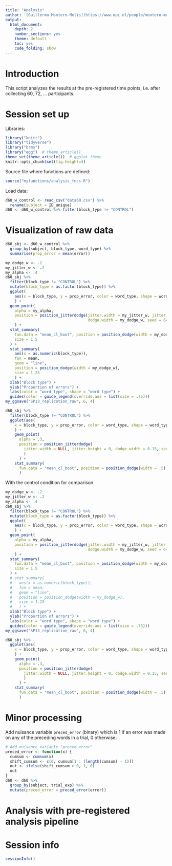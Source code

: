 ```yaml
---
title: "Analysis"
author: '[Guillermo Montero-Melis](https://www.mpi.nl/people/montero-melis-guillermo)'
output:
  html_document:
    depth: 2
    number_sections: yes
    theme: default
    toc: yes
    code_folding: show
---
```


Introduction
============

This script analyzes the results at the pre-registered time points, i.e. after
collecting 60, 72, ... participants.


Session set up
==============

Libraries:

```r
library("knitr")
library("tidyverse")
library("brms")
library("egg")  # theme_article()
theme_set(theme_article())  # ggplot theme
knitr::opts_chunk$set(fig.height=4)
```

Source file where functions are defined:

```r
source("myfunctions/analysis_fncs.R")
```

Load data:

```r
d60_w_control <- read_csv("data60.csv") %>%
  rename(subject = ID_unique)
d60 <- d60_w_control %>% filter(block_type != "CONTROL")
```


Visualization of raw data
========================

```r
d60_sbj <- d60_w_control %>%
  group_by(subject, block_type, word_type) %>%
  summarise(prop_error = mean(error))
```


```r
my_dodge_w <- .2
my_jitter_w <- .2
my_alpha <- .4
d60_sbj %>%
  filter(block_type != "CONTROL") %>%
  mutate(block_type = as.factor(block_type)) %>%
  ggplot(
    aes(x = block_type, y = prop_error, color = word_type, shape = word_type)
    ) +
  geom_point(
    alpha = my_alpha,
    position = position_jitterdodge(jitter.width = my_jitter_w, jitter.height = 0, 
                                    dodge.width = my_dodge_w, seed = 6477)
    ) +
  stat_summary(
    fun.data = "mean_cl_boot", position = position_dodge(width = my_dodge_w),
    size = 1.5
  ) +
  stat_summary(
    aes(x = as.numeric(block_type)),
    fun = mean, 
    geom = "line",
    position = position_dodge(width = my_dodge_w),
    size = 1.25
    ) +
  xlab("Block type") +
  ylab("Proportion of errors") +
  labs(color = "word type", shape = "word type") +
  guides(color = guide_legend(override.aes = list(size = .75)))
my_ggsave("SP13_replication_raw", 6, 4)
```



```r
d60_sbj %>%
  filter(block_type != "CONTROL") %>%
  ggplot(aes(
    x = block_type, y = prop_error, color = word_type, shape = word_type)
    ) +
    geom_point(
      alpha = .3,
      position = position_jitterdodge(
        jitter.width = NULL, jitter.height = 0, dodge.width = 0.15, seed = 6477
        )
      ) +
    stat_summary(
      fun.data = "mean_cl_boot", position = position_dodge(width = .5)
      )
```

With the control condition for comparison



```r
my_dodge_w <- .2
my_jitter_w <- .2
my_alpha <- .4
d60_sbj %>%
  filter(block_type != "CONTROL") %>%
  mutate(block_type = as.factor(block_type)) %>%
  ggplot(
    aes(x = block_type, y = prop_error, color = word_type, shape = word_type)
    ) +
  geom_point(
    alpha = my_alpha,
    position = position_jitterdodge(jitter.width = my_jitter_w, jitter.height = 0, 
                                    dodge.width = my_dodge_w, seed = 6477)
    ) +
  stat_summary(
    fun.data = "mean_cl_boot", position = position_dodge(width = my_dodge_w),
    size = 1.5
  ) +
  # stat_summary(
  #   aes(x = as.numeric(block_type)),
  #   fun = mean, 
  #   geom = "line",
  #   position = position_dodge(width = my_dodge_w),
  #   size = 1.25
  #   ) +
  xlab("Block type") +
  ylab("Proportion of errors") +
  labs(color = "word type", shape = "word type") +
  guides(color = guide_legend(override.aes = list(size = .75)))
my_ggsave("SP13_replication_raw", 6, 4)
```



```r
d60_sbj %>%
  ggplot(aes(
    x = block_type, y = prop_error, color = word_type, shape = word_type)
    ) +
    geom_point(
      alpha = .3,
      position = position_jitterdodge(
        jitter.width = NULL, jitter.height = 0, dodge.width = 0.15, seed = 6477
        )
      ) +
    stat_summary(
      fun.data = "mean_cl_boot", position = position_dodge(width = .5)
      )
```


Minor processing
================

Add nuisance variable `preced_error` (binary) which is 1 if an error
was made on any of the preceding words in a trial, 0 otherwise:

```r
# Add nuisance variable "preced_error"
preced_error <- function(x) {
  cumsum <- cumsum(x)
  shift_cumsum <- c(0, cumsum[1 : (length(cumsum) - 1)])
  out <- ifelse(shift_cumsum > 0, 1, 0)
  out
}
d60 <- d60 %>%
  group_by(subject, trial_exp) %>%
  mutate(preced_error = preced_error(error))
```


Analysis with pre-registered analysis pipeline
========================================




Session info
============

```r
sessionInfo()
```

